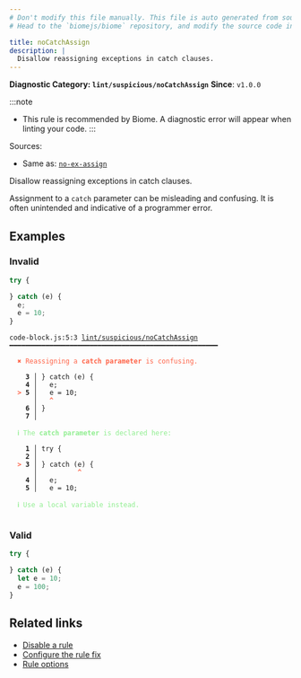 ```yaml
---
# Don't modify this file manually. This file is auto generated from source, and you will lose your changes next time the website is built.
# Head to the `biomejs/biome` repository, and modify the source code in there.

title: noCatchAssign
description: |
  Disallow reassigning exceptions in catch clauses.
---
```


**Diagnostic Category: `lint/suspicious/noCatchAssign`**
<Tabs>
<TabItem label="JavaScript (and super languages)" icon="seti:javascript">
**Since**: `v1.0.0`

:::note
- This rule is recommended by Biome. A diagnostic error will appear when linting your code.
:::

Sources: 
- Same as: <a href="https://eslint.org/docs/latest/rules/no-ex-assign" target="_blank"><code>no-ex-assign</code></a>

Disallow reassigning exceptions in catch clauses.

Assignment to a `catch` parameter can be misleading and confusing.
It is often unintended and indicative of a programmer error.

## Examples

### Invalid

```js
try {

} catch (e) {
  e;
  e = 10;
}
```

<pre class="language-text"><code class="language-text">code-block.js:5:3 <a href="https://biomejs.dev/linter/rules/no-catch-assign">lint/suspicious/noCatchAssign</a> ━━━━━━━━━━━━━━━━━━━━━━━━━━━━━━━━━━━━━━━━━━━━━━━━━━━━<br /><br />  <strong><span style="color: Tomato;">✖</span></strong> <span style="color: Tomato;">Reassigning a </span><span style="color: Tomato;"><strong>catch parameter</strong></span><span style="color: Tomato;"> is confusing.</span><br />  <br />    <strong>3 │ </strong>&#125; catch (e) &#123;<br />    <strong>4 │ </strong>  e;<br />  <strong><span style="color: Tomato;">&gt;</span></strong> <strong>5 │ </strong>  e = 10;<br />   <strong>   │ </strong>  <strong><span style="color: Tomato;">^</span></strong><br />    <strong>6 │ </strong>&#125;<br />    <strong>7 │ </strong><br />  <br />  <strong><span style="color: lightgreen;">ℹ</span></strong> <span style="color: lightgreen;">The </span><span style="color: lightgreen;"><strong>catch parameter</strong></span><span style="color: lightgreen;"> is declared here:</span><br />  <br />    <strong>1 │ </strong>try &#123;<br />    <strong>2 │ </strong><br />  <strong><span style="color: Tomato;">&gt;</span></strong> <strong>3 │ </strong>&#125; catch (e) &#123;<br />   <strong>   │ </strong>         <strong><span style="color: Tomato;">^</span></strong><br />    <strong>4 │ </strong>  e;<br />    <strong>5 │ </strong>  e = 10;<br />  <br />  <strong><span style="color: lightgreen;">ℹ</span></strong> <span style="color: lightgreen;">Use a local variable instead.</span><br />  <br /></code></pre>

### Valid

```js
try {

} catch (e) {
  let e = 10;
  e = 100;
}
```

## Related links

- [Disable a rule](/linter/#disable-a-lint-rule)
- [Configure the rule fix](/linter#configure-the-rule-fix)
- [Rule options](/linter/#rule-options)

</TabItem>
</Tabs>

